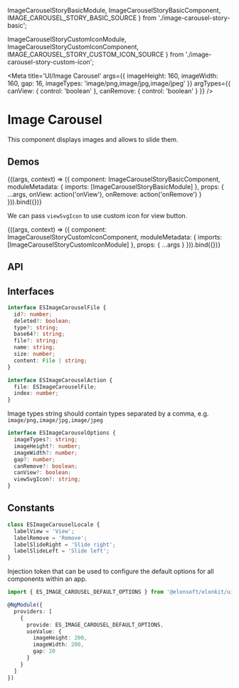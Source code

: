 


  ImageCarouselStoryBasicModule,
  ImageCarouselStoryBasicComponent,
  IMAGE_CAROUSEL_STORY_BASIC_SOURCE
} from './image-carousel-story-basic';

  ImageCarouselStoryCustomIconModule,
  ImageCarouselStoryCustomIconComponent,
  IMAGE_CAROUSEL_STORY_CUSTOM_ICON_SOURCE
} from './image-carousel-story-custom-icon';

<Meta
  title='UI/Image Carousel'
  args={{
    imageHeight: 160,
    imageWidth: 160,
    gap: 16,
    imageTypes: 'image/png,image/jpg,image/jpeg'
  }}
  argTypes={{ canView: { control: 'boolean' }, canRemove: { control: 'boolean' } }}
/>

# Image Carousel

This component displays images and allows to slide them.

## Demos

<Canvas source={IMAGE_CAROUSEL_STORY_BASIC_SOURCE}>
  <Story name='Basic' height='200px'>
    {((args, context) => ({
      component: ImageCarouselStoryBasicComponent,
      moduleMetadata: {
        imports: [ImageCarouselStoryBasicModule]
      },
      props: {
        ...args,
        onView: action('onView'),
        onRemove: action('onRemove')
      }
    })).bind({})}
  </Story>
</Canvas>

We can pass `viewSvgIcon` to use custom icon for view button.

<Canvas source={IMAGE_CAROUSEL_STORY_CUSTOM_ICON_SOURCE}>
  <Story name='Custom Icon' height='200px'>
    {((args, context) => ({
      component: ImageCarouselStoryCustomIconComponent,
      moduleMetadata: {
        imports: [ImageCarouselStoryCustomIconModule]
      },
      props: {
        ...args
      }
    })).bind({})}
  </Story>
</Canvas>

## API

<ArgsTable of={ESImageCarouselComponent} />

## Interfaces

```ts
interface ESImageCarouselFile {
  id?: number;
  deleted?: boolean;
  type?: string;
  base64?: string;
  file?: string;
  name: string;
  size: number;
  content: File | string;
}
```

```ts
interface ESImageCarouselAction {
  file: ESImageCarouselFile;
  index: number;
}
```

Image types string should contain types separated by a comma, e.g. `image/png,image/jpg,image/jpeg`

```ts
interface ESImageCarouselOptions {
  imageTypes?: string;
  imageHeight?: number;
  imageWidth?: number;
  gap?: number;
  canRemove?: boolean;
  canView?: boolean;
  viewSvgIcon?: string;
}
```

## Constants

```ts
class ESImageCarouselLocale {
  labelView = 'View';
  labelRemove = 'Remove';
  labelSlideRight = 'Slide right';
  labelSlideLeft = 'Slide left';
}
```

Injection token that can be used to configure the default options for all components within an app.

```ts
import { ES_IMAGE_CAROUSEL_DEFAULT_OPTIONS } from '@elonsoft/elonkit/ui/image-carousel';

@NgModule({
  providers: [
    {
      provide: ES_IMAGE_CAROUSEL_DEFAULT_OPTIONS,
      useValue: {
        imageHeight: 200,
        imageWidth: 200,
        gap: 20
      }
    }
  ]
})
```
